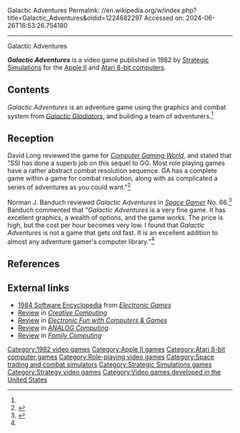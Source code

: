 Galactic Adventures
Permalink: //en.wikipedia.org/w/index.php?title=Galactic_Adventures&oldid=1224682297
Accessed on: 2024-06-26T16:53:26.754180



------
Galactic Adventures
{{Infobox video game
| title = ''Galactic Adventures''
| image = GalacticAdventuresCover.jpg
| caption = 
| developer = 
| publisher = [[Strategic Simulations]]
| released = {{vgrelease|NA|1982}}
| genre = [[Role-playing video game|Role-playing]]
| platforms = [[Apple II series|Apple II]], [[Atari 8-bit]]
}}

'''''Galactic Adventures''''' is a video game published in 1982 by [[Strategic Simulations]] for the [[Apple II series|Apple II]] and [[Atari 8-bit computers]].

==Contents==
''Galactic Adventures'' is an adventure game using the graphics and combat system from ''[[Galactic Gladiators]]'', and building a team of adventurers.<ref name="SG"/>

==Reception==
David Long reviewed the game for ''[[Computer Gaming World]]'', and stated that "SSI has done a superb job on this sequel to GG. Most role playing games have a rather abstract combat resolution sequence. GA has a complete game within a game for combat resolution, along with as complicated a series of adventures as you could want."<ref name="CGW11">{{cite magazine |last=Long |first=David |title=Galactic Adventures: Review & Hints |magazine=Computer Gaming World |date=Jul–Aug 1983 |volume=1 |issue=11 |pages=20–21, 48}}</ref>

Norman J. Banduch reviewed ''Galactic Adventures'' in ''[[Space Gamer]]'' No. 66.<ref name="SG">{{cite journal|last=Banduch |first=Norman J. |date=Nov–Dec 1983 |title=Capsule Reviews|journal=[[Space Gamer]]|publisher=[[Steve Jackson Games]]|issue=66|pages=37–38}}</ref> Banduch commented that "''Galactic Adventures'' is a very fine game. It has excellent graphics, a wealth of options, and the game works. The price is high, but the cost per hour becomes very low. I found that ''Galactic Adventures'' is not a game that gets old fast. It is an excellent addition to almost any adventure gamer's computer library."<ref name="SG"/>

==References==
{{Reflist}}

==External links==
*[https://archive.org/stream/RetroGameMagazineOneShots/1984%20Software%20Encyclopedia%20%281983%29%20Over%20900%20Descriptions%20and%20Ratings#page/n17/mode/2up 1984 Software Encyclopedia] from ''[[Electronic Games]]''
*[https://archive.org/details/CreativeComputingbetterScan198309/page/n187/mode/2up Review] in ''[[Creative Computing]]''
*[https://archive.org/details/Electronic_Fun_with_Computer_Games_Vol_01_No_10_1983-08_Fun_Games_Publishing_US/page/n63/mode/2up Review] in ''[[Electronic Fun with Computers & Games]]''
*[https://archive.org/details/analog-computing-magazine-28/page/n89/mode/2up Review] in ''[[ANALOG Computing]]''
*[https://archive.org/details/family-computing-22/page/n79/mode/2up Review] in ''[[Family Computing]]''

[[Category:1982 video games]]
[[Category:Apple II games]]
[[Category:Atari 8-bit computer games]]
[[Category:Role-playing video games]]
[[Category:Space trading and combat simulators]]
[[Category:Strategic Simulations games]]
[[Category:Strategy video games]]
[[Category:Video games developed in the United States]]